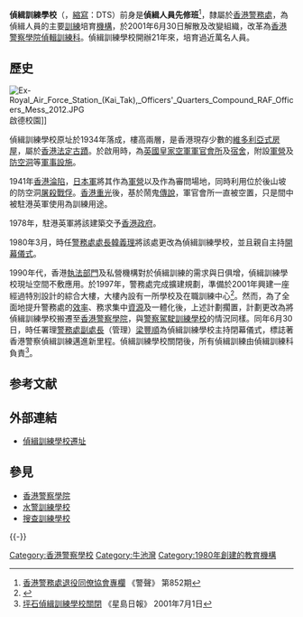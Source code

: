 {{refimprove|time=2018-08-05T04:04:54+00:00}}
{{Pathnav|香港警務處|香港警務處架構|frame=1}}
{{Not|偵緝訓練中心|偵緝訓練科}}
{{Infobox University
|Name=偵緝訓練學校
|EnglishName=Detective Training School
|SealImage=
|SealInfo=
|Motto=
|Established= 1980年3月至2001年6月30日
|Type= 偵緝訓練學校
|President=
|Location=[[香港|香港]][[九龍|九龍]][[黃大仙區|黃大仙區]][[牛池灣|牛池灣]][[觀塘道|觀塘道]]51號
|Campus=[[香港市區|市區]]
|AreaTotal=
|Department=
|Faculty=
|Professor=
|Associate Professor=
|Assistant Professor=
|Lecturer=
|Student=|
|Undergraduate=
|Postgraduate=
|暱稱=
|Website=
|Celebration=
}}

'''偵緝訓練學校'''（{{lang-en|Detective Training School}}，[[縮寫|縮寫]]：DTS）前身是'''偵緝人員先修班'''<ref>[http://www.police.gov.hk/offbeat/852/chi/n18.htm 香港警務處退役同僚協會專欄] {{Wayback|url=http://www.police.gov.hk/offbeat/852/chi/n18.htm |date=20191005161403 }} 《警聲》 第852期</ref>，隸屬於[[香港警務處|香港警務處]]，為偵緝人員的主要[[訓練|訓練]]培育[[機構|機構]]，於2001年6月30日解散及改變組織，改革為[[香港警察學院|香港警察學院]][[偵輯訓練科|偵輯訓練科]]。偵緝訓練學校開辦21年來，培育過近萬名人員。

==歷史==
{{main|前皇家空軍基地}}

[[File:Ex-Royal_Air_Force_Station_(Kai_Tak),_Officers'_Quarters_Compound_RAF_Officers_Mess_2012.JPG|thumb]]啟德校園]]

偵緝訓練學校原址於1934年落成，樓高兩層，是香港現存少數的[[維多利亞式房屋|維多利亞式房屋]]，屬於[[香港法定古蹟|香港法定古蹟]]。於啟用時，為[[英國皇家空軍|英國皇家空軍]][[軍官|軍官]][[會所|會所]]及[[宿舍|宿舍]]，附設[[軍營|軍營]]及[[防空洞|防空洞]]等[[軍事設施|軍事設施]]。

1941年[[香港淪陷|香港淪陷]]，[[日本軍|日本軍]]將其作為[[軍營|軍營]]以及作為審問場地，同時利用位於後山坡的防空洞[[屠殺|屠殺]][[戰俘|戰俘]]。[[香港重光|香港重光]]後，基於鬧鬼[[傳說|傳說]]，軍官會所一直被空置，只是間中被駐港英軍使用為訓練用途。

1978年，駐港英軍將該建築交予[[香港政府|香港政府]]。

1980年3月，時任[[警務處處長|警務處處長]][[韓義理|韓義理]]將該處更改為偵緝訓練學校，並且親自主持[[開幕儀式|開幕儀式]]。 

1990年代，香港[[執法部門|執法部門]]及私營機構對於偵緝訓練的需求與日俱增，偵緝訓練學校現址空間不敷應用。於1997年，警務處完成擴建規劃，準備於2001年興建一座經過特別設計的綜合大樓，大樓內設有一所學校及在職訓練中心<ref>{{Cite web |url=http://www.yearbook.gov.hk/1997/ch18/c18b24.htm |title=劃與發展 |accessdate=2011-04-30 |archive-date=2019-10-05 |archive-url=https://web.archive.org/web/20191005071443/https://www.yearbook.gov.hk/1997/ch18/c18b24.htm |dead-url=no }}</ref>。然而，為了全面地提升警務處的[[效率|效率]]、務求集中[[資源|資源]]及一體化後，上述計劃擱置，計劃更改為將偵緝訓練學校搬遷至[[香港警察學院|香港警察學院]]，與[[警察駕駛訓練學校|警察駕駛訓練學校]]的情況同樣。同年6月30日，時任署理[[警務處副處長|警務處副處長]]（管理）[[梁豐順|梁豐順]]為偵緝訓練學校主持閉幕儀式，標誌著香港警察偵緝訓練邁進新里程。偵緝訓練學校關閉後，所有偵緝訓練由偵緝訓練科負責<ref>[http://www.singtao.com/archive/fullstory.asp?andor=or&year1=2001&month1=7&day1=1&year2=2001&month2=7&day2=1&category=&id=20010701a12&keyword1=&keyword2= 坪石偵緝訓練學校關閉] {{Wayback|url=http://www.singtao.com/archive/fullstory.asp?andor=or&year1=2001&month1=7&day1=1&year2=2001&month2=7&day2=1&category=&id=20010701a12&keyword1=&keyword2= |date=20111228185351 }} 《星島日報》 2001年7月1日</ref>。

== 参考文献 ==
{{Reflist}}

==外部連結==
*[http://www.police.gov.hk/offbeat/707/014_c.htm 偵緝訓練學校遷址] {{Wayback|url=http://www.police.gov.hk/offbeat/707/014_c.htm |date=20191005143157 }}

== 參見 ==
{{Portal box|香港|警察与执法|教育}}
*[[香港警察學院|香港警察學院]]
*[[水警訓練學校|水警訓練學校]]
*[[搜查訓練學校|搜查訓練學校]]

{{-}}
{{香港警察學校}}
{{HKPF architecture}}

[[Category:香港警察學校|Category:香港警察學校]]
[[Category:牛池灣|Category:牛池灣]]
[[Category:1980年創建的教育機構|Category:1980年創建的教育機構]]